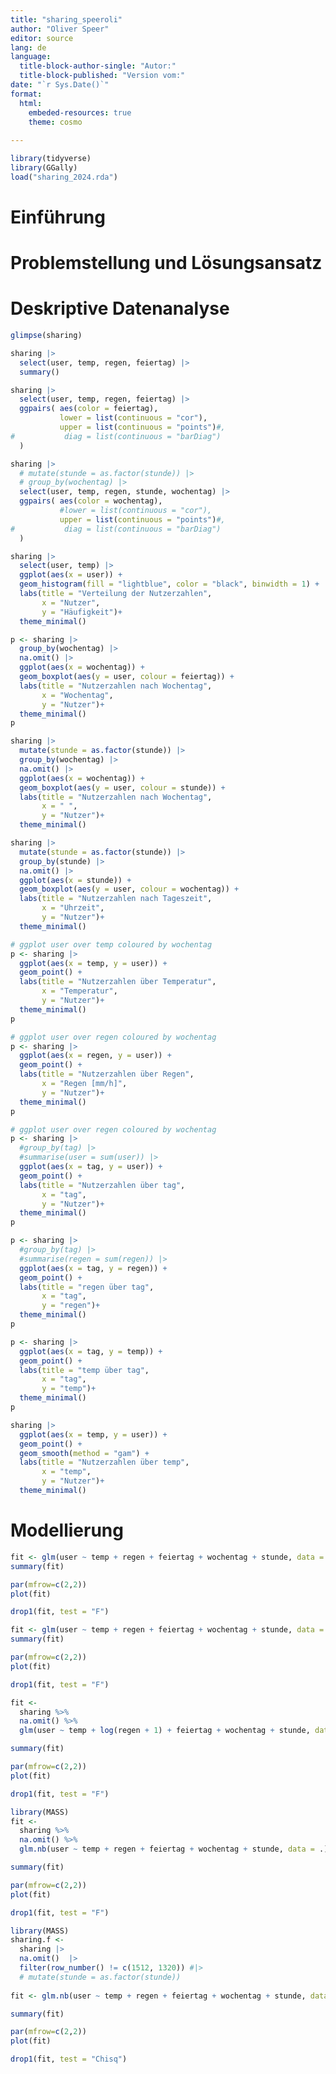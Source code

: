 ```yaml
---
title: "sharing_speeroli"
author: "Oliver Speer"
editor: source
lang: de
language: 
  title-block-author-single: "Autor:"
  title-block-published: "Version vom:"
date: "`r Sys.Date()`"
format:
  html:
    embeded-resources: true
    theme: cosmo
    
---
```


```r
library(tidyverse)
library(GGally)
load("sharing_2024.rda")

```


# Einführung

# Problemstellung und Lösungsansatz

# Deskriptive Datenanalyse
```r
glimpse(sharing)

sharing |> 
  select(user, temp, regen, feiertag) |>
  summary()

sharing |> 
  select(user, temp, regen, feiertag) |>
  ggpairs( aes(color = feiertag),
           lower = list(continuous = "cor"),
           upper = list(continuous = "points")#,
#           diag = list(continuous = "barDiag")
  )

sharing |> 
  # mutate(stunde = as.factor(stunde)) |>
  # group_by(wochentag) |>
  select(user, temp, regen, stunde, wochentag) |>
  ggpairs( aes(color = wochentag),
           #lower = list(continuous = "cor"),
           upper = list(continuous = "points")#,
#           diag = list(continuous = "barDiag")
  )
```


```r
sharing |> 
  select(user, temp) |> 
  ggplot(aes(x = user)) +
  geom_histogram(fill = "lightblue", color = "black", binwidth = 1) +
  labs(title = "Verteilung der Nutzerzahlen",
       x = "Nutzer",
       y = "Häufigkeit")+
  theme_minimal()
```


```r
p <- sharing |> 
  group_by(wochentag) |>
  na.omit() |>
  ggplot(aes(x = wochentag)) +
  geom_boxplot(aes(y = user, colour = feiertag)) +
  labs(title = "Nutzerzahlen nach Wochentag",
       x = "Wochentag",
       y = "Nutzer")+
  theme_minimal()
p
```
```r
sharing |> 
  mutate(stunde = as.factor(stunde)) |>
  group_by(wochentag) |>
  na.omit() |>
  ggplot(aes(x = wochentag)) +
  geom_boxplot(aes(y = user, colour = stunde)) +
  labs(title = "Nutzerzahlen nach Wochentag",
       x = " ",
       y = "Nutzer")+
  theme_minimal()

```

```r
sharing |> 
  mutate(stunde = as.factor(stunde)) |>
  group_by(stunde) |>
  na.omit() |>
  ggplot(aes(x = stunde)) +
  geom_boxplot(aes(y = user, colour = wochentag)) +
  labs(title = "Nutzerzahlen nach Tageszeit",
       x = "Uhrzeit",
       y = "Nutzer")+
  theme_minimal()

```

```r
# ggplot user over temp coloured by wochentag
p <- sharing |> 
  ggplot(aes(x = temp, y = user)) +
  geom_point() +
  labs(title = "Nutzerzahlen über Temperatur",
       x = "Temperatur",
       y = "Nutzer")+
  theme_minimal()
p


```

```r
# ggplot user over regen coloured by wochentag
p <- sharing |> 
  ggplot(aes(x = regen, y = user)) +
  geom_point() +
  labs(title = "Nutzerzahlen über Regen",
       x = "Regen [mm/h]",
       y = "Nutzer")+
  theme_minimal()
p


```

```r
# ggplot user over regen coloured by wochentag
p <- sharing |> 
  #group_by(tag) |>
  #summarise(user = sum(user)) |>
  ggplot(aes(x = tag, y = user)) +
  geom_point() +
  labs(title = "Nutzerzahlen über tag",
       x = "tag",
       y = "Nutzer")+
  theme_minimal()
p


```

```r
p <- sharing |> 
  #group_by(tag) |>
  #summarise(regen = sum(regen)) |>
  ggplot(aes(x = tag, y = regen)) +
  geom_point() +
  labs(title = "regen über tag",
       x = "tag",
       y = "regen")+
  theme_minimal()
p


```

```r
p <- sharing |> 
  ggplot(aes(x = tag, y = temp)) +
  geom_point() +
  labs(title = "temp über tag",
       x = "tag",
       y = "temp")+
  theme_minimal()
p


```

```r
sharing |> 
  ggplot(aes(x = temp, y = user)) +
  geom_point() +
  geom_smooth(method = "gam") +
  labs(title = "Nutzerzahlen über temp",
       x = "temp",
       y = "Nutzer")+
  theme_minimal()
```
# Modellierung

```r
fit <- glm(user ~ temp + regen + feiertag + wochentag + stunde, data = sharing, family = poisson)
summary(fit)

par(mfrow=c(2,2))
plot(fit)

drop1(fit, test = "F")

```

```r
fit <- glm(user ~ temp + regen + feiertag + wochentag + stunde, data = sharing, family = quasipoisson)
summary(fit)

par(mfrow=c(2,2))
plot(fit)

drop1(fit, test = "F")

```


```r
fit <- 
  sharing %>% 
  na.omit() %>% 
  glm(user ~ temp + log(regen + 1) + feiertag + wochentag + stunde, data = ., family = poisson)

summary(fit)

par(mfrow=c(2,2))
plot(fit)

drop1(fit, test = "F")

```

```r
library(MASS)
fit <- 
  sharing %>% 
  na.omit() %>% 
  glm.nb(user ~ temp + regen + feiertag + wochentag + stunde, data = .)

summary(fit)

par(mfrow=c(2,2))
plot(fit)

drop1(fit, test = "F")

```


```r
library(MASS)
sharing.f <- 
  sharing |>  
  na.omit()  |> 
  filter(row_number() != c(1512, 1320)) #|>
  # mutate(stunde = as.factor(stunde))
 
fit <- glm.nb(user ~ temp + regen + feiertag + wochentag + stunde, data = sharing.f)

summary(fit)

par(mfrow=c(2,2))
plot(fit)

drop1(fit, test = "Chisq")

```